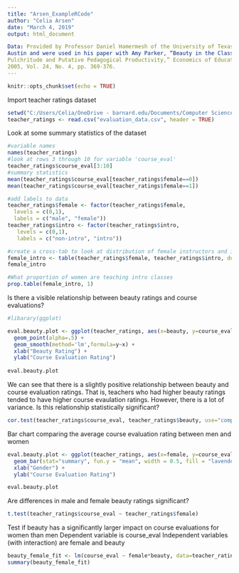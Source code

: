 ---
title: "Arsen_ExampleRCode"
author: "Celia Arsen"
date: "March 4, 2019"
output: html_document

Data: Provided by Professor Daniel Hamermesh of the University of Texas at
Austin and were used in his paper with Amy Parker, “Beauty in the Classroom: Instructors’
Pulchritude and Putative Pedagogical Productivity,” Economics of Education Review, August
2005, Vol. 24, No. 4, pp. 369-376. 
---

```{r setup, include=FALSE}
knitr::opts_chunk$set(echo = TRUE)
```

Import teacher ratings dataset
```{r}
setwd("C:/Users/Celia/OneDrive - barnard.edu/Documents/Computer Science/ExampleCode")
teacher_ratings <- read.csv("evaluation_data.csv", header = TRUE)
```

Look at some summary statistics of the dataset
```{r}
#variable names
names(teacher_ratings)
#look at rows 3 through 10 for variable 'course_eval'
teacher_ratings$course_eval[3:10]
#summary statistics
mean(teacher_ratings$course_eval[teacher_ratings$female==0])
mean(teacher_ratings$course_eval[teacher_ratings$female==1])
```


```{r}
#add labels to data 
teacher_ratings$female <- factor(teacher_ratings$female,
  levels = c(0,1),
  labels = c("male", "female"))
teacher_ratings$intro <- factor(teacher_ratings$intro,
   levels = c(0,1),
   labels = c("non-intro", "intro"))

#create a cross-tab to look at distribution of female instructors and introductory classes
female_intro <- table(teacher_ratings$female, teacher_ratings$intro, dnn = c("gender", ""))
female_intro

#What proportion of women are teaching intro classes
prop.table(female_intro, 1)
```

Is there a visible relationship between beauty ratings and course evaluations?
```{r}
#libarary(ggplot)

eval.beauty.plot <- ggplot(teacher_ratings, aes(x=beauty, y=course_eval)) +
  geom_point(alpha=.5) + 
  geom_smooth(method='lm',formula=y~x) +
  xlab("Beauty Rating") + 
  ylab("Course Evaluation Rating")
                    
eval.beauty.plot
```

We can see that there is a slightly positive relationship between beauty and course evaluation ratings. 
That is, teachers who had higher beauty ratings tended to have higher course evaulation ratings. 
However, there is a lot of variance. Is this relationship statistically significant?
```{r}
cor.test(teacher_ratings$course_eval, teacher_ratings$beauty, use="complete.obs", method="pearson")
```

Bar chart comparing the average course evaluation rating between men and women
```{r}
eval.beauty.plot <- ggplot(teacher_ratings, aes(x=female, y=course_eval)) +
  geom_bar(stat="summary", fun.y = "mean", width = 0.5, fill = "lavender", colour = "white") +
  xlab("Gender") + 
  ylab("Course Evaluation Rating")

eval.beauty.plot
```

Are differences in male and female beauty ratings significant?
```{r}
t.test(teacher_ratings$course_eval ~ teacher_ratings$female)

```

Test if beauty has a significantly larger impact on course evaluations for women than men
Dependent variable is course_eval
Independent variables (with interaction) are female and beauty
```{r}
beauty_female_fit <- lm(course_eval ~ female*beauty, data=teacher_ratings) 
summary(beauty_female_fit)

```


